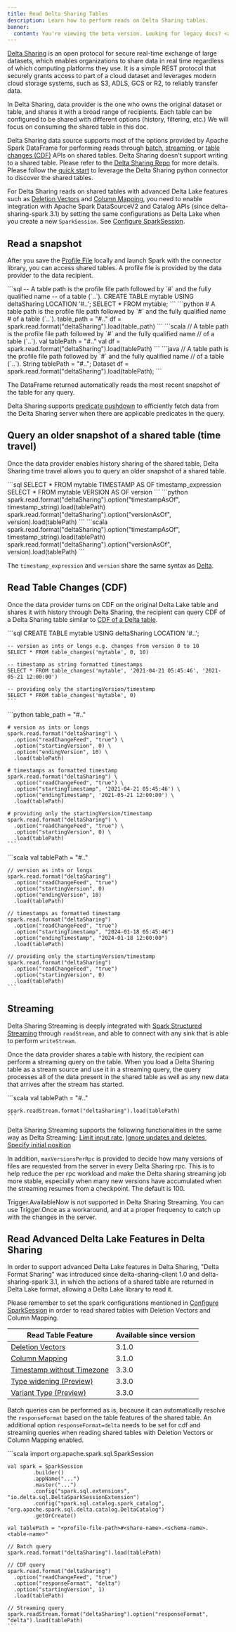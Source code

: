 ```yaml
---
title: Read Delta Sharing Tables
description: Learn how to perform reads on Delta Sharing tables.
banner: 
  content: You're viewing the beta version. Looking for legacy docs? <a href="https://docs.delta.io" target="_blank" rel="noopener">Click here.</a>
---
```



[Delta Sharing](https://delta.io/sharing/) is an open protocol for secure real-time exchange of large datasets, which enables organizations to share data in real time regardless of which computing platforms they use. It is a simple REST protocol that securely grants access to part of a cloud dataset and leverages modern cloud storage systems, such as S3, ADLS, GCS or R2, to reliably transfer data.

In Delta Sharing, data provider is the one who owns the original dataset or table, and shares it with a broad range of recipients. Each table can be configured to be shared with different options (history, filtering, etc.) We will focus on consuming the shared table in this doc.

Delta Sharing data source supports most of the options provided by Apache Spark DataFrame for performing reads through [batch](/delta-batch), [streaming](/delta-streaming), or [table changes (CDF)](/delta-change-data-feed) APIs on shared tables. Delta Sharing doesn't support writing to a shared table. Please refer to the [Delta Sharing Repo](https://github.com/delta-io/delta-sharing/blob/main/README.md) for more details. Please follow the [quick start](https://github.com/delta-io/delta-sharing?tab=readme-ov-file#quick-start) to leverage the Delta Sharing python connector to discover the shared tables.

For Delta Sharing reads on shared tables with advanced Delta Lake features such as [Deletion Vectors](/delta-deletion-vectors) and [Column Mapping](/delta-column-mapping), you need to enable integration with Apache Spark DataSourceV2 and Catalog APIs (since delta-sharing-spark 3.1) by setting the same configurations as Delta Lake when you create a new `SparkSession`. See [Configure SparkSession](/delta-batch/#configure-sparksession).

## Read a snapshot

After you save the [Profile File](https://github.com/delta-io/delta-sharing/blob/main/PROTOCOL.md#profile-file-format) locally and launch Spark with the connector library, you can access shared tables. A profile file is provided by the data provider to the data recipient.

<Tabs syncKey="code-examples">
  <TabItem label="SQL">
    ```sql
    -- A table path is the profile file path followed by `#` and the fully qualified name
    -- of a table (`<share-name>.<schema-name>.<table-name>`).
    CREATE TABLE mytable USING deltaSharing LOCATION '<profile-file-path>#<share-name>.<schema-name>.<table-name>';
    SELECT * FROM mytable;
    ```
  </TabItem>
  <TabItem label="Python">
    ```python
    # A table path is the profile file path followed by `#` and the fully qualified name
    # of a table (`<share-name>.<schema-name>.<table-name>`).
    table_path = "<profile-file-path>#<share-name>.<schema-name>.<table-name>"
    df = spark.read.format("deltaSharing").load(table_path)
    ```
  </TabItem>
  <TabItem label="Scala">
    ```scala
    // A table path is the profile file path followed by `#` and the fully qualified name
    // of a table (`<share-name>.<schema-name>.<table-name>`).
    val tablePath = "<profile-file-path>#<share-name>.<schema-name>.<table-name>"
    val df = spark.read.format("deltaSharing").load(tablePath)
    ```
  </TabItem>
  <TabItem label="Java">
    ```java
    // A table path is the profile file path followed by `#` and the fully qualified name
    // of a table (`<share-name>.<schema-name>.<table-name>`).
    String tablePath = "<profile-file-path>#<share-name>.<schema-name>.<table-name>";
    Dataset<Row> df = spark.read.format("deltaSharing").load(tablePath);
    ```
  </TabItem>
</Tabs>

The DataFrame returned automatically reads the most recent snapshot of the table for any query.

Delta Sharing supports [predicate pushdown](https://github.com/delta-io/delta-sharing/blob/main/PROTOCOL.md#json-predicates-for-filtering) to efficiently fetch data from the Delta Sharing server when there are applicable predicates in the query.

## Query an older snapshot of a shared table (time travel)

Once the data provider enables history sharing of the shared table, Delta Sharing time travel allows you to query an older snapshot of a shared table.

<Tabs syncKey="code-examples">
  <TabItem label="SQL">
    ```sql
    SELECT * FROM mytable TIMESTAMP AS OF timestamp_expression
    SELECT * FROM mytable VERSION AS OF version
    ```
  </TabItem>
  <TabItem label="Python">
    ```python
    spark.read.format("deltaSharing").option("timestampAsOf", timestamp_string).load(tablePath)
    spark.read.format("deltaSharing").option("versionAsOf", version).load(tablePath)
    ```
  </TabItem>
  <TabItem label="Scala">
    ```scala
    spark.read.format("deltaSharing").option("timestampAsOf", timestamp_string).load(tablePath)
    spark.read.format("deltaSharing").option("versionAsOf", version).load(tablePath)
    ```
  </TabItem>
</Tabs>

The `timestamp_expression` and `version` share the same syntax as [Delta](/delta-batch#timestamp-and-version-syntax).

## Read Table Changes (CDF)

Once the data provider turns on CDF on the original Delta Lake table and shares it with history through Delta Sharing, the recipient can query CDF of a Delta Sharing table similar to [CDF of a Delta table](/delta-change-data-feed).

<Tabs syncKey="code-examples">
  <TabItem label="SQL">
    ```sql
    CREATE TABLE mytable USING deltaSharing LOCATION '<profile-file-path>#<share-name>.<schema-name>.<table-name>';
    
    -- version as ints or longs e.g. changes from version 0 to 10
    SELECT * FROM table_changes('mytable', 0, 10)
    
    -- timestamp as string formatted timestamps
    SELECT * FROM table_changes('mytable', '2021-04-21 05:45:46', '2021-05-21 12:00:00')
    
    -- providing only the startingVersion/timestamp
    SELECT * FROM table_changes('mytable', 0)
    ```
  </TabItem>
  <TabItem label="Python">
    ```python
    table_path = "<profile-file-path>#<share-name>.<schema-name>.<table-name>"
    
    # version as ints or longs
    spark.read.format("deltaSharing") \
      .option("readChangeFeed", "true") \
      .option("startingVersion", 0) \
      .option("endingVersion", 10) \
      .load(tablePath)
    
    # timestamps as formatted timestamp
    spark.read.format("deltaSharing") \
      .option("readChangeFeed", "true") \
      .option("startingTimestamp", '2021-04-21 05:45:46') \
      .option("endingTimestamp", '2021-05-21 12:00:00') \
      .load(tablePath)
    
    # providing only the startingVersion/timestamp
    spark.read.format("deltaSharing") \
      .option("readChangeFeed", "true") \
      .option("startingVersion", 0) \
      .load(tablePath)
    ```
  </TabItem>
  <TabItem label="Scala">
    ```scala
    val tablePath = "<profile-file-path>#<share-name>.<schema-name>.<table-name>"
    
    // version as ints or longs
    spark.read.format("deltaSharing")
      .option("readChangeFeed", "true")
      .option("startingVersion", 0)
      .option("endingVersion", 10)
      .load(tablePath)
    
    // timestamps as formatted timestamp
    spark.read.format("deltaSharing")
      .option("readChangeFeed", "true")
      .option("startingTimestamp", "2024-01-18 05:45:46")
      .option("endingTimestamp", "2024-01-18 12:00:00")
      .load(tablePath)
    
    // providing only the startingVersion/timestamp
    spark.read.format("deltaSharing")
      .option("readChangeFeed", "true")
      .option("startingVersion", 0)
      .load(tablePath)
    ```
  </TabItem>
</Tabs>

## Streaming

Delta Sharing Streaming is deeply integrated with [Spark Structured Streaming](https://spark.apache.org/docs/latest/structured-streaming-programming-guide.html) through `readStream`, and able to connect with any sink that is able to perform `writeStream`.

Once the data provider shares a table with history, the recipient can perform a streaming query on the table. When you load a Delta Sharing table as a stream source and use it in a streaming query, the query processes all of the data present in the shared table as well as any new data that arrives after the stream has started.

<Tabs>
  <TabItem label="Scala">
    ```scala
    val tablePath = "<profile-file-path>#<share-name>.<schema-name>.<table-name>"
    
    spark.readStream.format("deltaSharing").load(tablePath)
    ```
  </TabItem>
</Tabs>

Delta Sharing Streaming supports the following functionalities in the same way as Delta Streaming: [Limit input rate](/delta-streaming/#limit-input-rate), [Ignore updates and deletes](/delta-streaming/#ignore-updates-and-deletes), [Specify initial position](/delta-streaming/#specify-initial-position)

In addition, `maxVersionsPerRpc` is provided to decide how many versions of files are requested from the server in every Delta Sharing rpc. This is to help reduce the per rpc workload and make the Delta sharing streaming job more stable, especially when many new versions have accumulated when the streaming resumes from a checkpoint. The default is 100.

<Aside type="note">
  Trigger.AvailableNow is not supported in Delta Sharing Streaming. You can use
  Trigger.Once as a workaround, and at a proper frequency to catch up with the
  changes in the server.
</Aside>

## Read Advanced Delta Lake Features in Delta Sharing

In order to support advanced Delta Lake features in Delta Sharing, "Delta Format Sharing" was introduced since delta-sharing-client 1.0 and delta-sharing-spark 3.1, in which the actions of a shared table are returned in Delta Lake format, allowing a Delta Lake library to read it.

Please remember to set the spark configurations mentioned in [Configure SparkSession](/delta-batch/#configure-sparksession) in order to read shared tables with Deletion Vectors and Column Mapping.

| Read Table Feature | Available since version |
| --- | --- |
| [Deletion Vectors](/delta-deletion-vectors) | 3.1.0 |
| [Column Mapping](/delta-column-mapping) | 3.1.0 |
| [Timestamp without Timezone](https://spark.apache.org/docs/latest/sql-ref-datatypes.html) | 3.3.0 |
| [Type widening (Preview)](/delta-type-widening) | 3.3.0 |
| [Variant Type (Preview)](https://github.com/delta-io/delta/blob/master/protocol_rfcs/variant-type.md) | 3.3.0 |

Batch queries can be performed as is, because it can automatically resolve the `responseFormat` based on the table features of the shared table. An additional option `responseFormat=delta` needs to be set for cdf and streaming queries when reading shared tables with Deletion Vectors or Column Mapping enabled.

<Tabs>
  <TabItem label="Scala">
    ```scala
    import org.apache.spark.sql.SparkSession
    
    val spark = SparkSession
            .builder()
            .appName("...")
            .master("...")
            .config("spark.sql.extensions", "io.delta.sql.DeltaSparkSessionExtension")
            .config("spark.sql.catalog.spark_catalog", "org.apache.spark.sql.delta.catalog.DeltaCatalog")
            .getOrCreate()
    
    val tablePath = "<profile-file-path>#<share-name>.<schema-name>.<table-name>"
    
    // Batch query
    spark.read.format("deltaSharing").load(tablePath)
    
    // CDF query
    spark.read.format("deltaSharing")
      .option("readChangeFeed", "true")
      .option("responseFormat", "delta")
      .option("startingVersion", 1)
      .load(tablePath)
    
    // Streaming query
    spark.readStream.format("deltaSharing").option("responseFormat", "delta").load(tablePath)
    ```
  </TabItem>
</Tabs>
